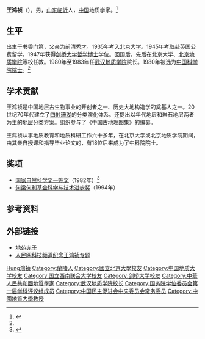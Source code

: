 {{Infobox_Person
| name = 王鸿祯
|image= 
|box_width= 
|occupation= 地质学家
| period =
| Sex = 
|birth_date= {{birth date|1916|11|17}}
|birth_place= {{ROC-1912}}[[山东省|山东省]]临沂县卞庄（今属[[苍山县|苍山县]]）
|death_date= {{death date and age|2010|7|17|1916|11|17}}
|death_place={{PRC}}[[北京|北京]]
| spouse = 
| relatives = 
|education= 
*北京大学地质学系(1935-1939)
*英国剑桥大学（1945-1947）
| past = 
*北京大学副教授（1947-1950）
*北京大学秘书长、教授（1950-1952）
*北京地质学院(1952-)
*武汉地质学院院长（1980-1983）
*中国地质大学教授
{{Infobox_People_CAS
|学部=地学部
|专业=
|当选年=1980年
}}
}}
'''王鸿祯'''（{{bd|1916年|11月17日|2010年|7月17日|catIdx=Wang王鴻禎}}），男，[[山东|山东]][[临沂|临沂]]人，[[中国|中国]]地质学家。<ref>{{Cite book|title=二十世纪中国名人辞典|author=蔡开松, 于信凤主编; 曾卓明, 周溯源, 赵书刚副主编|publisher=辽宁人民出版社|year=1991|isbn=|location=沈阳|pages=}}</ref>

== 生平 ==
出生于书香门第，父亲为前清[[秀才|秀才]]。1935年考入[[北京大学|北京大学]]。1945年考取赴[[英国|英国]]公费留学。1947年获得[[剑桥大学|剑桥大学]][[哲学博士|哲学博士]]学位。回国后，先后在北京大学、[[北京地质学院|北京地质学院]]等校任教。1980年至1983年任[[武汉地质学院|武汉地质学院]]院长。1980年被选为[[中国科学院院士|中国科学院院士]]。<ref name=":0" />

== 学术贡献 ==
王鸿祯是中国地层古生物事业的开创者之一、历史大地构造学的奠基人之一。20世纪70年代建立了[[四射珊瑚|四射珊瑚]]的分类演化体系。还提出以年代地层和岩石地层两者为主的[[地层|地层]]分类方案。组织参与了《中国古地理图集》的编纂。

王鸿祯从事地质教育和地质科研工作六十多年，在北京大学或北京地质学院期间，由其亲自授课和指导毕业论文的，有18位后来成为了中科院院士。

== 奖项 ==

* [[国家自然科学奖一等奖|国家自然科学奖一等奖]]（1982年）<ref name=":0">{{Cite news|url=https://news.sciencenet.cn/dz/upload/2020/7/20207822531828.pdf|title=王鸿祯：由专达博 从时入史|author=张佳静|work=[[中国科学报|中国科学报]]|date=2020-07-09|accessdate=2022-04-09|language=zh|format=PDF}}</ref>
* [[何梁何利基金科学与技术进步奖|何梁何利基金科学与技术进步奖]]（1994年）

== 参考资料 ==
{{reflist}}

== 外部链接 ==
* [https://web.archive.org/web/20160304072435/http://www.cug.edu.cn/20031/zhuantiwang/dycz/7_2.htm 地苑赤子]
* [http://scitech.people.com.cn/GB/25509/55787/197639/index.html 人民网科技频道纪念王鸿祯专题] {{Wayback|url=http://scitech.people.com.cn/GB/25509/55787/197639/index.html |date=20100805180029 }}

{{中国科学院地学部院士}}
{{国务院学位委员会第一届学科评议组/理学}}
{{Navboxes
| title  = 王鸿祯在[[中国民主促进会|中国民主促进会]]的职务
| list1  =
{{中国民主促进会第六届中央委员会}}
{{中国民主促进会第七届中央委员会}}
{{中国民主促进会第八届中央委员会}}
{{中国民主促进会第十届中央委员会}}
{{中国民主促进会第十一届中央委员会}}
}}

{{Authority control}}
{{DEFAULTSORT:Wang王鴻禎}}
[[Category:王姓|Hung鴻禎]]
[[Category:蘭陵人|Category:蘭陵人]]
[[Category:國立北京大學校友|Category:國立北京大學校友]]
[[Category:中国地质大学校友|Category:中国地质大学校友]]
[[Category:国立西南联合大学校友|Category:国立西南联合大学校友]]
[[Category:剑桥大学校友|Category:剑桥大学校友]]
[[Category:中華人民共和國地質學家|Category:中華人民共和國地質學家]]
[[Category:武汉地质学院校长|Category:武汉地质学院校长]]
[[Category:国务院学位委员会第一届学科评议组成员|Category:国务院学位委员会第一届学科评议组成员]]
[[Category:中国民主促进会中央委员会常务委员|Category:中国民主促进会中央委员会常务委员]]
[[Category:中國地質大學教授|Category:中國地質大學教授]]